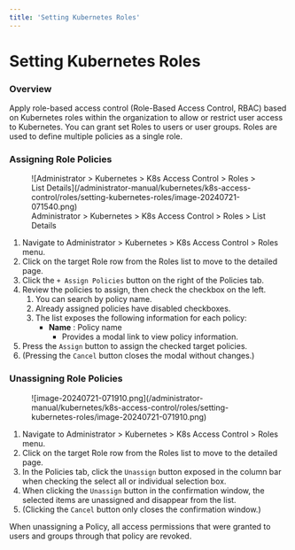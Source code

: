 ```yaml
---
title: 'Setting Kubernetes Roles'
---
```



# Setting Kubernetes Roles

### Overview

Apply role-based access control (Role-Based Access Control, RBAC) based on Kubernetes roles within the organization to allow or restrict user access to Kubernetes. You can grant set Roles to users or user groups. Roles are used to define multiple policies as a single role.


### Assigning Role Policies

<figure data-layout="center" data-align="center">
![Administrator &gt; Kubernetes &gt; K8s Access Control &gt; Roles &gt; List Details](/administrator-manual/kubernetes/k8s-access-control/roles/setting-kubernetes-roles/image-20240721-071540.png)
<figcaption>
Administrator &gt; Kubernetes &gt; K8s Access Control &gt; Roles &gt; List Details
</figcaption>
</figure>

1. Navigate to Administrator &gt; Kubernetes &gt; K8s Access Control &gt; Roles menu.
2. Click on the target Role row from the Roles list to move to the detailed page.
3. Click the `+ Assign Policies` button on the right of the Policies tab.
4. Review the policies to assign, then check the checkbox on the left. 
    1. You can search by policy name.
    2. Already assigned policies have disabled checkboxes.
    3. The list exposes the following information for each policy:
        *  **Name**  : Policy name 
            * Provides a modal link to view policy information.
5. Press the `Assign` button to assign the checked target policies.
6. (Pressing the `Cancel` button closes the modal without changes.)


### Unassigning Role Policies

<figure data-layout="left" data-align="left">
![image-20240721-071910.png](/administrator-manual/kubernetes/k8s-access-control/roles/setting-kubernetes-roles/image-20240721-071910.png)
</figure>

1. Navigate to Administrator &gt; Kubernetes &gt; K8s Access Control &gt; Roles menu.
2. Click on the target Role row from the Roles list to move to the detailed page.
3. In the Policies tab, click the `Unassign` button exposed in the column bar when checking the select all or individual selection box.
4. When clicking the `Unassign` button in the confirmation window, the selected items are unassigned and disappear from the list.
5. (Clicking the `Cancel` button only closes the confirmation window.)

<Callout type="important">
When unassigning a Policy, all access permissions that were granted to users and groups through that policy are revoked.
</Callout>
